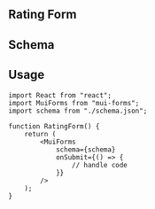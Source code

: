## Rating Form


<RegistrationForm />

## Schema

<SchemaViewer value={schema} />

## Usage

```tsx
import React from "react";
import MuiForms from "mui-forms";
import schema from "./schema.json";

function RatingForm() {
    return (
        <MuiForms
            schema={schema}
            onSubmit={() => {
                // handle code
            }}
        />
    );
}
```
